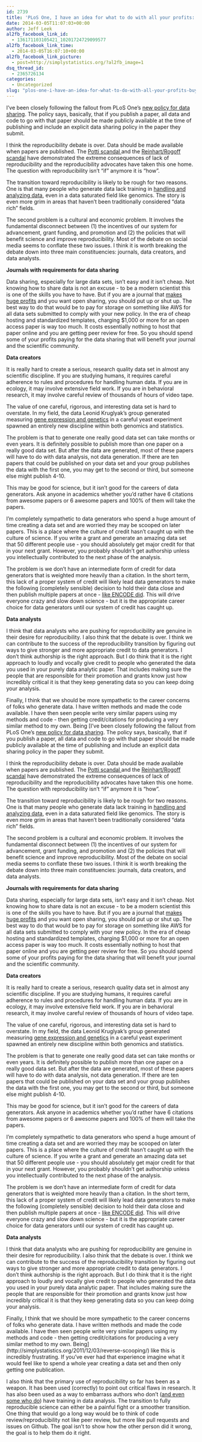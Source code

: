 ```yaml
---
id: 2739
title: 'PLoS One, I have an idea for what to do with all your profits: buy hard drives'
date: 2014-03-05T11:07:03+00:00
author: Jeff Leek
al2fb_facebook_link_id:
  - 136171103105421_10201724729099577
al2fb_facebook_link_time:
  - 2014-03-05T16:07:10+00:00
al2fb_facebook_link_picture:
  - post=http://simplystatistics.org/?al2fb_image=1
dsq_thread_id:
  - 2365726134
categories:
  - Uncategorized
slug: "plos-one-i-have-an-idea-for-what-to-do-with-all-your-profits-buy-hard-drives"
---
```

I've been closely following the fallout from PLoS One's [new policy for data sharing](http://www.plos.org/data-access-for-the-open-access-literature-ploss-data-policy/). The policy says, basically, that if you publish a paper, all data and code to go with that paper should be made publicly available at the time of publishing and include an explicit data sharing policy in the paper they submit.

I think the reproducibility debate is over. Data should be made available when papers are published. The [Potti scandal ](http://simplystatistics.org/2012/02/27/the-duke-saga-starter-set/)and the [Reinhart/Rogoff scandal](http://simplystatistics.org/2013/04/19/podcast-7-reinhart-rogoff-reproducibility/) have demonstrated the extreme consequences of lack of reproducibility and the reproducibility advocates have taken this one home. The question with reproducibility isn't "if" anymore it is "how".

The transition toward reproducibility is likely to be rough for two reasons. One is that many people who generate data lack training in [handling and analyzing data](http://simplystatistics.org/2012/04/27/people-in-positions-of-power-that-dont-understand/), even in a data saturated field like genomics. The story is even more grim in areas that haven't been traditionally considered "data rich" fields.

The second problem is a cultural and economic problem. It involves the fundamental disconnect between (1) the incentives of our system for advancement, grant funding, and promotion and (2) the policies that will benefit science and improve reproducibility. Most of the debate on social media seems to conflate these two issues. I think it is worth breaking the debate down into three main constituencies: journals, data creators, and data analysts.

**Journals with requirements for data sharing**

Data sharing, especially for large data sets, isn't easy and it isn't cheap. Not knowing how to share data is not an excuse - to be a modern scientist this is one of the skills you have to have. But if you are a journal that [makes huge profits](http://www.nature.com/news/plos-profits-prompt-revamp-1.14205) and you want open sharing, you should put up or shut up. The best way to do that would be to pay for storage on something like AWS for all data sets submitted to comply with your new policy. In the era of cheap hosting and standardized templates, charging $1,000 or more for an open access paper is way too much. It costs essentially nothing to host that paper online and you are getting peer review for free. So you should spend some of your profits paying for the data sharing that will benefit your journal and the scientific community.

**Data creators**

It is really hard to create a serious, research quality data set in almost any scientific discipline. If you are studying humans, it requires careful adherence to rules and procedures for handling human data. If you are in ecology, it may involve extensive field work. If you are in behavioral research, it may involve careful review of thousands of hours of video tape.

The value of one careful, rigorous, and interesting data set is hard to overstate. In my field, the data Leonid Kruglyak's group generated measuring [gene expression and genetics](http://www.pnas.org/content/102/5/1572.long) in a careful yeast experiment spawned an entirely new discipline within both genomics and statistics.

The problem is that to generate one really good data set can take months or even years. It is definitely possible to publish more than one paper on a really good data set. But after the data are generated, most of these papers will have to do with data analysis, not data generation. If there are ten papers that could be published on your data set and your group publishes the data with the first one, you may get to the second or third, but someone else might publish 4-10.

This may be good for science, but it isn't good for the careers of data generators. Ask anyone in academics whether you'd rather have 6 citations from awesome papers or 6 awesome papers and 100% of them will take the papers.

I'm completely sympathetic to data generators who spend a huge amount of time creating a data set and are worried they may be scooped on later papers. This is a place where the culture of credit hasn't caught up with the culture of science. If you write a grant and generate an amazing data set that 50 different people use - you should absolutely get major credit for that in your next grant. However, you probably shouldn't get authorship unless you intellectually contributed to the next phase of the analysis.

The problem is we don't have an intermediate form of credit for data generators that is weighted more heavily than a citation. In the short term, this lack of a proper system of credit will likely lead data generators to make the following (completely sensible) decision to hold their data close and then publish multiple papers at once - [like ENCODE did](http://www.nature.com/encode/#/threads). This will drive everyone crazy and slow down science - but it is the appropriate career choice for data generators until our system of credit has caught up.

**Data analysts**

I think that data analysts who are pushing for reproducibility are genuine in their desire for reproducibility. I also think that the debate is over. I think we can contribute to the success of the reproducibility transition by figuring out ways to give stronger and more appropriate credit to data generators. I don't think authorship is the right approach. But I do think that it is the right approach to loudly and vocally give credit to people who generated the data you used in your purely data analytic paper. That includes making sure the people that are responsible for their promotion and grants know just how incredibly critical it is that they keep generating data so you can keep doing your analysis.

Finally, I think that we should be more sympathetic to the career concerns of folks who generate data. I have written methods and made the code available. I have then seen people write very similar papers using my methods and code - then getting credit/citations for producing a very similar method to my own. Being [I've been closely following the fallout from PLoS One's [new policy for data sharing](http://www.plos.org/data-access-for-the-open-access-literature-ploss-data-policy/). The policy says, basically, that if you publish a paper, all data and code to go with that paper should be made publicly available at the time of publishing and include an explicit data sharing policy in the paper they submit.

I think the reproducibility debate is over. Data should be made available when papers are published. The [Potti scandal ](http://simplystatistics.org/2012/02/27/the-duke-saga-starter-set/)and the [Reinhart/Rogoff scandal](http://simplystatistics.org/2013/04/19/podcast-7-reinhart-rogoff-reproducibility/) have demonstrated the extreme consequences of lack of reproducibility and the reproducibility advocates have taken this one home. The question with reproducibility isn't "if" anymore it is "how".

The transition toward reproducibility is likely to be rough for two reasons. One is that many people who generate data lack training in [handling and analyzing data](http://simplystatistics.org/2012/04/27/people-in-positions-of-power-that-dont-understand/), even in a data saturated field like genomics. The story is even more grim in areas that haven't been traditionally considered "data rich" fields.

The second problem is a cultural and economic problem. It involves the fundamental disconnect between (1) the incentives of our system for advancement, grant funding, and promotion and (2) the policies that will benefit science and improve reproducibility. Most of the debate on social media seems to conflate these two issues. I think it is worth breaking the debate down into three main constituencies: journals, data creators, and data analysts.

**Journals with requirements for data sharing**

Data sharing, especially for large data sets, isn't easy and it isn't cheap. Not knowing how to share data is not an excuse - to be a modern scientist this is one of the skills you have to have. But if you are a journal that [makes huge profits](http://www.nature.com/news/plos-profits-prompt-revamp-1.14205) and you want open sharing, you should put up or shut up. The best way to do that would be to pay for storage on something like AWS for all data sets submitted to comply with your new policy. In the era of cheap hosting and standardized templates, charging $1,000 or more for an open access paper is way too much. It costs essentially nothing to host that paper online and you are getting peer review for free. So you should spend some of your profits paying for the data sharing that will benefit your journal and the scientific community.

**Data creators**

It is really hard to create a serious, research quality data set in almost any scientific discipline. If you are studying humans, it requires careful adherence to rules and procedures for handling human data. If you are in ecology, it may involve extensive field work. If you are in behavioral research, it may involve careful review of thousands of hours of video tape.

The value of one careful, rigorous, and interesting data set is hard to overstate. In my field, the data Leonid Kruglyak's group generated measuring [gene expression and genetics](http://www.pnas.org/content/102/5/1572.long) in a careful yeast experiment spawned an entirely new discipline within both genomics and statistics.

The problem is that to generate one really good data set can take months or even years. It is definitely possible to publish more than one paper on a really good data set. But after the data are generated, most of these papers will have to do with data analysis, not data generation. If there are ten papers that could be published on your data set and your group publishes the data with the first one, you may get to the second or third, but someone else might publish 4-10.

This may be good for science, but it isn't good for the careers of data generators. Ask anyone in academics whether you'd rather have 6 citations from awesome papers or 6 awesome papers and 100% of them will take the papers.

I'm completely sympathetic to data generators who spend a huge amount of time creating a data set and are worried they may be scooped on later papers. This is a place where the culture of credit hasn't caught up with the culture of science. If you write a grant and generate an amazing data set that 50 different people use - you should absolutely get major credit for that in your next grant. However, you probably shouldn't get authorship unless you intellectually contributed to the next phase of the analysis.

The problem is we don't have an intermediate form of credit for data generators that is weighted more heavily than a citation. In the short term, this lack of a proper system of credit will likely lead data generators to make the following (completely sensible) decision to hold their data close and then publish multiple papers at once - [like ENCODE did](http://www.nature.com/encode/#/threads). This will drive everyone crazy and slow down science - but it is the appropriate career choice for data generators until our system of credit has caught up.

**Data analysts**

I think that data analysts who are pushing for reproducibility are genuine in their desire for reproducibility. I also think that the debate is over. I think we can contribute to the success of the reproducibility transition by figuring out ways to give stronger and more appropriate credit to data generators. I don't think authorship is the right approach. But I do think that it is the right approach to loudly and vocally give credit to people who generated the data you used in your purely data analytic paper. That includes making sure the people that are responsible for their promotion and grants know just how incredibly critical it is that they keep generating data so you can keep doing your analysis.

Finally, I think that we should be more sympathetic to the career concerns of folks who generate data. I have written methods and made the code available. I have then seen people write very similar papers using my methods and code - then getting credit/citations for producing a very similar method to my own. Being](http://simplystatistics.org/2011/12/03/reverse-scooping/) like this is incredibly frustrating. If you've ever had that experience imagine what it would feel like to spend a whole year creating a data set and then only getting one publication.

I also think that the primary use of reproducibility so far has been as a weapon. It has been used (correctly) to point out critical flaws in research. It has also been used as a way to embarrass authors who don't ([and even some who do](http://simplystatistics.org/2013/09/26/how-could-code-review-discourage-code-disclosure-reviewers-with-motivation/)) have training in data analysis. The transition to fully reproducible science can either be a painful fight or a smoother transition. One thing that would go a long way would be to think of code review/reproducibility not like peer review, but more like pull requests and issues on Github. The goal isn't to show how the other person did it wrong, the goal is to help them do it right.

** **
